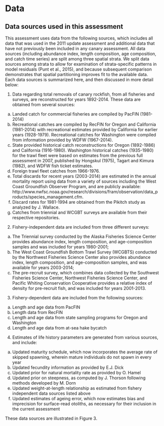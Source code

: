 # Data

## Data sources used in this assessment
This assessment uses data from the following sources, which includes all data that was used in the 2011 update assessment and additional data that have not previously been included in any canary assessment.  All data sources (including abundance index, length composition, age composition, and catch time series) are split among three spatial strata.  We split data sources among strata to allow for examination of strata-specific patterns in model residuals (Punt et al., 2015), and because subsequent comparison demonstrates that spatial partitioning improves fit to the available data.  Each data sources is summarized here, and then discussed in more detail below:

1.	Data regarding total removals of canary rockfish, from all fisheries and surveys, are reconstructed for years 1892-2014.  These data are obtained from several sources:
a.	Landed catch for commercial fisheries are compiled by PacFIN (1981-2014)
b.	Recreational catches are compiled by RecFIN for Oregon and California (1981-2014) with recreational estimates provided by California for earlier years (1928-1979). Recreational catches for Washington were compiled from information provided by WDFW (1967-2014).
c.	State provided historical catch reconstructions for Oregon (1892-1986) and California (1916-1980).  Washington historical catches (1935-1980) for the trawl fleet were based on estimates from the previous full assessment in 2007, published by Hongskul (1975), Tagart and Kimura (1982), and WDFW fish ticket estimates.
d.	Foreign trawl fleet catches from 1966-1976.  
e.	Total discards for recent years (2003-2014) are estimated in the annual mortality report using data from a variety of sources including the West Coast Groundfish Observer Program, and are publicly available: http://www.nwfsc.noaa.gov/research/divisions/fram/observation/data_products/species_management.cfm.
f.	Discard rates for 1981-1994 are obtained from the Pikitch study as analyzed by J. Wallace.
g.	Catches from triennial and WCGBT surveys are available from their respective repositories.

2.	Fishery-independent data are included from three different surveys: 
a.	The Triennial survey conducted by the Alaska Fisheries Science Center provides abundance index, length composition, and age-composition samples and was included for years 1980-2001; 
b.	The West Coast Groundfish Bottom Trawl Survey (WCGBTS) conducted by the Northwest Fisheries Science Center also provides abundance index, length composition, and age-composition samples, and was available for years 2003-2014; 
c.	The pre-recruit survey, which combines data collected by the Southwest Fisheries Science Center, Northwest Fisheries Science Center, and Pacific Whiting Conservation Cooperative provides a relative index of density for pre-recruit fish, and was included for years 2001-2013.

3.	Fishery-dependent data are included from the following sources:
a.	Length and age data from PacFIN
b.	Length data from RecFIN 
c.	Length and age data from state sampling programs for Oregon and Washington
d.	Length and age data from at-sea hake bycatch 

4.	Estimates of life history parameters are generated from various sources, and include:
a.	Updated maturity schedule, which now incorporates the average rate of skipped spawning, wherein mature individuals do not spawn in every year
b.	Updated fecundity information as provided by E.J. Dick 
c.	Updated prior for natural mortality rate as provided by O. Hamel
d.	Updated prior on steepness, as computed by J. Thorson following methods developed by M. Dorn 
e.	Updated weight-at-length relationship as estimated from fishery independent data sources listed above
f.	Updated estimates of ageing error, which now estimates bias and imprecision for surface-read otoliths, as necessary for their inclusion in the current assessment

These data sources are illustrated in Figure 3.
